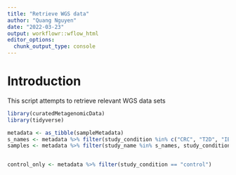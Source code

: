 ```yaml
---
title: "Retrieve WGS data"
author: "Quang Nguyen"
date: "2022-03-23"
output: workflowr::wflow_html
editor_options:
  chunk_output_type: console
---
```


# Introduction

This script attempts to retrieve relevant WGS data sets 



```r
library(curatedMetagenomicData)
library(tidyverse)

metadata <- as_tibble(sampleMetadata)
s_names <- metadata %>% filter(study_condition %in% c("CRC", "T2D", "IBD")) %>% pull(study_name) %>% unique()
samples <- metadata %>% filter(study_name %in% s_names, study_condition %in% c("CRC", "T2D", "IBD", "control"))


control_only <- metadata %>% filter(study_condition == "control")
```

